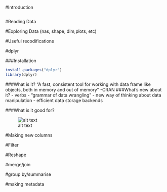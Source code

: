 #Introduction
```r

```


#Reading Data


#Exploring Data (nas, shape, dim,plots, etc)

#Useful recodifications

#dplyr

###Installation
```r
install.packages("dplyr")
library(dplyr)
```

###What is it?
"A fast, consistent tool for working with data frame like objects, both in memory and out of memory"
-CRAN
###What's new about it?
- verbs
- "grammar of data wrangling"
- new way of thinking about data manipulation
- efficient data storage backends

###What is it good for?

![alt text](tidy.png)



#Making new columns

#Filter

#Reshape

#merge/join

#group by/summarise

#making metadata




```r

```